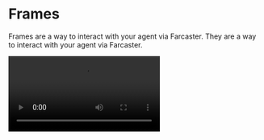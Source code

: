 
# Frames

Frames are a way to interact with your agent via Farcaster. They are a way to interact with your agent via Farcaster.

<Video src="/videos/frames.mp4" />

## Framesv2

Framesv2 is a new way to interact with agents via frames. It allows you to have your own landing page for your agent and interact with it via frames in Farcaster.

```bash
Share in Farcaster (Framev2): https://frames.message-kit.org/dm/0x...
```

**Properties:**

- `address`: The address of the agent. Could be converse profile name , ens name or address

## Framekit

Framekit is a way to generate dynamic urls for your agent. They can work on Browsers or in a frame rendering environment.

<CustomHomePage.TileGrid3>
  <CustomHomePage.Tile
    href="/plugins/framekit"
    title="Framekit"
    description="A kit for generating dynamic urls."
    icon="🖼️"
  />
</CustomHomePage.TileGrid3>
